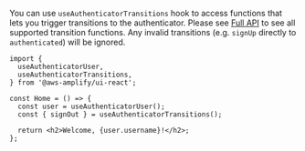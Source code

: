 You can use `useAuthenticatorTransitions` hook to access functions that lets you trigger transitions to the authenticator. Please see [Full API]() to see all supported transition functions. Any invalid transitions (e.g. `signUp` directly to `authenticated`) will be ignored.

```tsx{1,4-5,7}
import {
  useAuthenticatorUser,
  useAuthenticatorTransitions,
} from '@aws-amplify/ui-react';

const Home = () => {
  const user = useAuthenticatorUser();
  const { signOut } = useAuthenticatorTransitions();

  return <h2>Welcome, {user.username}!</h2>;
};
```
